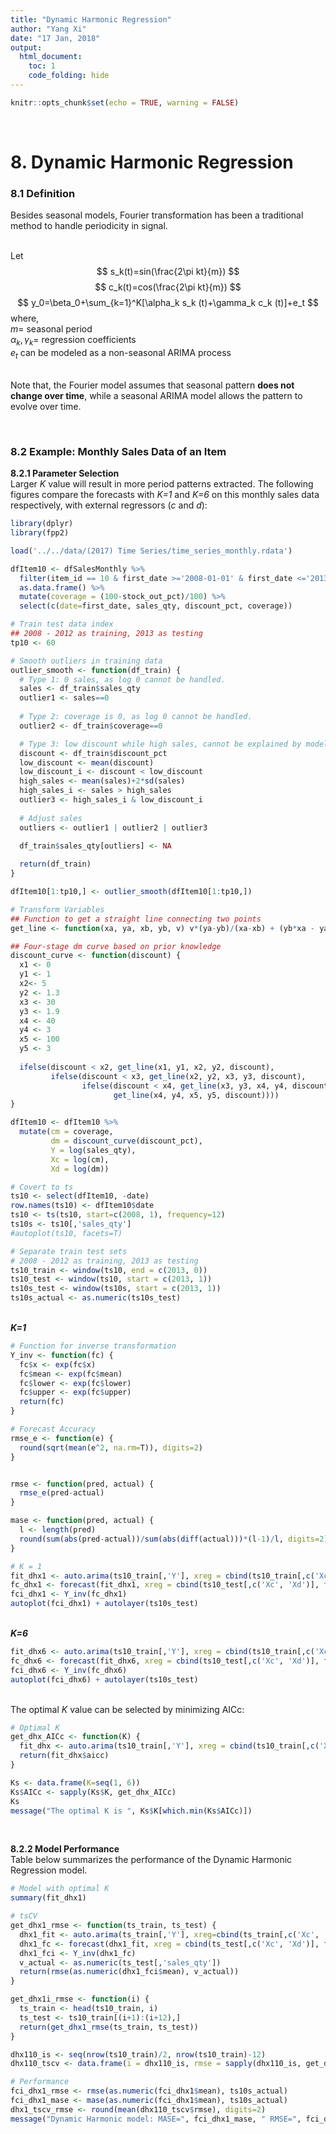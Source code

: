 ```yaml
---
title: "Dynamic Harmonic Regression"
author: "Yang Xi"
date: "17 Jan, 2018"
output:
  html_document:
    toc: 1
    code_folding: hide
---
```


```r
knitr::opts_chunk$set(echo = TRUE, warning = FALSE)
```

<br>

# 8. Dynamic Harmonic Regression
### 8.1 Definition
Besides seasonal models, Fourier transformation has been a traditional method to handle periodicity in signal.

<br>
Let
$$ s_k(t)=sin(\frac{2\pi kt}{m}) $$
$$ c_k(t)=cos(\frac{2\pi kt}{m}) $$
$$ y_0=\beta_0+\sum_{k=1}^K[\alpha_k s_k (t)+\gamma_k c_k (t)]+e_t $$
where,<br>
$m=$ seasonal period<br>
$\alpha_k,\gamma_k=$ regression coefficients<br>
$e_t$ can be modeled as a non-seasonal ARIMA process

<br>
Note that, the Fourier model assumes that seasonal pattern **does not change over time**, while a seasonal ARIMA model allows the pattern to evolve over time.

<br>

### 8.2 Example: Monthly Sales Data of an Item
**8.2.1 Parameter Selection**<br>
Larger *K* value will result in more period patterns extracted. The following figures compare the forecasts with *K=1* and *K=6* on this monthly sales data respectively, with external regressors (*c* and *d*):
```r
library(dplyr)
library(fpp2)

load('../../data/(2017) Time Series/time_series_monthly.rdata')

dfItem10 <- dfSalesMonthly %>%
  filter(item_id == 10 & first_date >='2008-01-01' & first_date <='2013-12-31') %>%
  as.data.frame() %>%
  mutate(coverage = (100-stock_out_pct)/100) %>%
  select(c(date=first_date, sales_qty, discount_pct, coverage))

# Train test data index
## 2008 - 2012 as training, 2013 as testing
tp10 <- 60

# Smooth outliers in training data
outlier_smooth <- function(df_train) {
  # Type 1: 0 sales, as log 0 cannot be handled.
  sales <- df_train$sales_qty
  outlier1 <- sales==0
  
  # Type 2: coverage is 0, as log 0 cannot be handled.
  outlier2 <- df_train$coverage==0

  # Type 3: low discount while high sales, cannot be explained by model
  discount <- df_train$discount_pct
  low_discount <- mean(discount)
  low_discount_i <- discount < low_discount
  high_sales <- mean(sales)+2*sd(sales)
  high_sales_i <- sales > high_sales
  outlier3 <- high_sales_i & low_discount_i
  
  # Adjust sales
  outliers <- outlier1 | outlier2 | outlier3
  
  df_train$sales_qty[outliers] <- NA 

  return(df_train)
}

dfItem10[1:tp10,] <- outlier_smooth(dfItem10[1:tp10,])

# Transform Variables
## Function to get a straight line connecting two points
get_line <- function(xa, ya, xb, yb, v) v*(ya-yb)/(xa-xb) + (yb*xa - ya*xb)/(xa-xb)

## Four-stage dm curve based on prior knowledge
discount_curve <- function(discount) {
  x1 <- 0
  y1 <- 1
  x2<- 5
  y2 <- 1.3
  x3 <- 30
  y3 <- 1.9
  x4 <- 40
  y4 <- 3
  x5 <- 100
  y5 <- 3
  
  ifelse(discount < x2, get_line(x1, y1, x2, y2, discount),
         ifelse(discount < x3, get_line(x2, y2, x3, y3, discount),
                ifelse(discount < x4, get_line(x3, y3, x4, y4, discount),
                       get_line(x4, y4, x5, y5, discount))))
}

dfItem10 <- dfItem10 %>%
  mutate(cm = coverage,
         dm = discount_curve(discount_pct),
         Y = log(sales_qty),
         Xc = log(cm),
         Xd = log(dm))

# Covert to ts
ts10 <- select(dfItem10, -date)
row.names(ts10) <- dfItem10$date
ts10 <- ts(ts10, start=c(2008, 1), frequency=12)
ts10s <- ts10[,'sales_qty']
#autoplot(ts10, facets=T)

# Separate train test sets
# 2008 - 2012 as training, 2013 as testing
ts10_train <- window(ts10, end = c(2013, 0))
ts10_test <- window(ts10, start = c(2013, 1))
ts10s_test <- window(ts10s, start = c(2013, 1))
ts10s_actual <- as.numeric(ts10s_test)
```

<br>
**_K=1_**
```r
# Function for inverse transformation
Y_inv <- function(fc) {
  fc$x <- exp(fc$x)
  fc$mean <- exp(fc$mean)
  fc$lower <- exp(fc$lower)
  fc$upper <- exp(fc$upper)
  return(fc)
}

# Forecast Accuracy
rmse_e <- function(e) {
  round(sqrt(mean(e^2, na.rm=T)), digits=2)
}


rmse <- function(pred, actual) {
  rmse_e(pred-actual)
}

mase <- function(pred, actual) {
  l <- length(pred)
  round(sum(abs(pred-actual))/sum(abs(diff(actual)))*(l-1)/l, digits=2)
}

# K = 1
fit_dhx1 <- auto.arima(ts10_train[,'Y'], xreg = cbind(ts10_train[,c('Xc', 'Xd')], fourier(ts10_train[,'Y'], K = 1)), seasonal=F)
fc_dhx1 <- forecast(fit_dhx1, xreg = cbind(ts10_test[,c('Xc', 'Xd')], fourier(ts10_train[,'Y'], K = 1, h=12)), level=c(0,0))
fci_dhx1 <- Y_inv(fc_dhx1)
autoplot(fci_dhx1) + autolayer(ts10s_test)
```

<br>
**_K=6_**
```r
fit_dhx6 <- auto.arima(ts10_train[,'Y'], xreg = cbind(ts10_train[,c('Xc', 'Xd')], fourier(ts10_train[,'Y'], K = 6)), seasonal=F)
fc_dhx6 <- forecast(fit_dhx6, xreg = cbind(ts10_test[,c('Xc', 'Xd')], fourier(ts10_train[,'Y'], K = 6, h=12)), level=c(0,0))
fci_dhx6 <- Y_inv(fc_dhx6)
autoplot(fci_dhx6) + autolayer(ts10s_test)
```

<br>
The optimal *K* value can be selected by minimizing AICc:
```r
# Optimal K
get_dhx_AICc <- function(K) {
  fit_dhx <- auto.arima(ts10_train[,'Y'], xreg = cbind(ts10_train[,c('Xc', 'Xd')], fourier(ts10_train[,'Y'], K = K)), seasonal=F)
  return(fit_dhx$aicc)
}

Ks <- data.frame(K=seq(1, 6))
Ks$AICc <- sapply(Ks$K, get_dhx_AICc)
Ks
message("The optimal K is ", Ks$K[which.min(Ks$AICc)])
```

<br>

**8.2.2 Model Performance**<br>
Table below summarizes the performance of the Dynamic Harmonic Regression model.
```r
# Model with optimal K
summary(fit_dhx1)

# tsCV
get_dhx1_rmse <- function(ts_train, ts_test) {
  dhx1_fit <- auto.arima(ts_train[,'Y'], xreg=cbind(ts_train[,c('Xc', 'Xd')], fourier(ts_train[,'Y'], K = 1)), seasonal=F)
  dhx1_fc <- forecast(dhx1_fit, xreg = cbind(ts_test[,c('Xc', 'Xd')], fourier(ts_train[,'Y'], K = 1, h=12)))
  dhx1_fci <- Y_inv(dhx1_fc)
  v_actual <- as.numeric(ts_test[,'sales_qty'])
  return(rmse(as.numeric(dhx1_fci$mean), v_actual))
}

get_dhx1i_rmse <- function(i) {
  ts_train <- head(ts10_train, i)
  ts_test <- ts10_train[(i+1):(i+12),]
  return(get_dhx1_rmse(ts_train, ts_test))
}

dhx110_is <- seq(nrow(ts10_train)/2, nrow(ts10_train)-12)
dhx110_tscv <- data.frame(i = dhx110_is, rmse = sapply(dhx110_is, get_dhx1i_rmse))

# Performance
fci_dhx1_rmse <- rmse(as.numeric(fci_dhx1$mean), ts10s_actual)
fci_dhx1_mase <- mase(as.numeric(fci_dhx1$mean), ts10s_actual)
dhx1_tscv_rmse <- round(mean(dhx110_tscv$rmse), digits=2)
message("Dynamic Harmonic model: MASE=", fci_dhx1_mase, " RMSE=", fci_dhx1_rmse, " RMSE(tsCV)=", dhx1_tscv_rmse)
```

<br>

